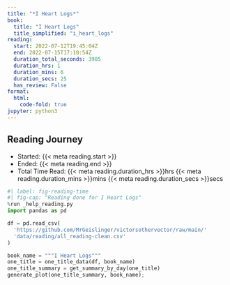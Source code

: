 ```yaml
---
title: "*I Heart Logs*"
book:
  title: "I Heart Logs"
  title_simplified: "i_heart_logs"
reading:
  start: 2022-07-12T19:45:04Z
  end: 2022-07-15T17:10:54Z
  duration_total_seconds: 3985
  duration_hrs: 1
  duration_mins: 6
  duration_secs: 25
  has_review: False
format:
  html:
    code-fold: true
jupyter: python3
---
```


## Reading Journey

* Started: {{< meta reading.start >}}
* Ended: {{< meta reading.end >}}
* Total Time Read: {{< meta reading.duration_hrs >}}hrs {{< meta reading.duration_mins >}}mins {{< meta reading.duration_secs >}}secs

```python
#| label: fig-reading-time
#| fig-cap: "Reading done for I Heart Logs"
%run _help_reading.py
import pandas as pd

df = pd.read_csv(
  'https://github.com/MrGeislinger/victorsothervector/raw/main/'
  'data/reading/all_reading-clean.csv'
)

book_name = """I Heart Logs"""
one_title = one_title_data(df, book_name)
one_title_summary = get_summary_by_day(one_title)
generate_plot(one_title_summary, book_name);
```
